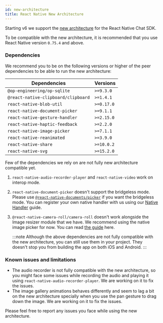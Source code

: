 ```yaml
---
id: new-architecture
title: React Native New Architecture
---
```


Starting v6 we support the [new architecture](https://reactnative.dev/architecture/landing-page) for the React Native Chat SDK.

To be compatible with the new architecture, it is recommended that you use React Native version `0.75.4` and above.

### Dependencies

We recommend you to be on the following versions or higher of the peer dependencies to be able to run the new architecture:

| Dependencies                        | Versions   |
| ----------------------------------- | ---------- |
| `@op-engineering/op-sqlite`         | `>=9.3.0`  |
| `@react-native-clipboard/clipboard` | `>=1.4.1`  |
| `react-native-blob-util`            | `>=0.17.0` |
| `react-native-document-picker`      | `>=9.1.1`  |
| `react-native-gesture-handler`      | `>=2.15.0` |
| `react-native-haptic-feedback`      | `>=2.2.0`  |
| `react-native-image-picker`         | `>=7.1.1`  |
| `react-native-reanimated`           | `>=3.9.0`  |
| `react-native-share`                | `>=10.0.2` |
| `react-native-svg`                  | `>=15.2.0` |

Few of the dependencies we rely on are not fully new architecture compatible yet.

1. `react-native-audio-recorder-player` and `react-native-video` work on interop mode.
2. `react-native-document-picker` doesn't support the bridgeless mode. Please use [`@react-native-documents/picker`](https://react-native-documents.github.io/docs/sponsor-only/intro) if you want the bridgeless mode. You can register your own native handler with us using our [Native Handler](../customization/native-handlers.mdx) guide.
3. `@react-native-camera-roll/camera-roll` doesn't work alongside the Image resizer module that we have. We recommend using the native image picker for now. You can read [the guide](./native-image-picker.mdx) here.

   :::note
   Although the above dependencies are not fully compatible with the new architecture, you can still use them in your project. They doesn't stop you from building the app on both iOS and Android.
   :::

### Known issues and limitations

- The audio recorder is not fully compatible with the new architecture, so you might face some issues while recording the audio and playing it using `react-native-audio-recorder-player`. We are working on it to fix the issues.
- The image gallery animations behaves differently and seem to lag a bit on the new architecture specially when you use the pan gesture to drag down the image. We are working on it to fix the issues.

Please feel free to report any issues you face while using the new architecture.
